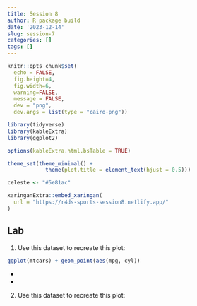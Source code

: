 ```yaml
---
title: Session 8
author: R package build
date: '2023-12-14'
slug: session-7
categories: []
tags: []
---
```



```r
knitr::opts_chunk$set(
  echo = FALSE, 
  fig.height=4, 
  fig.width=6, 
  warning=FALSE, 
  message = FALSE,
  dev = "png", 
  dev.args = list(type = "cairo-png"))

library(tidyverse)
library(kableExtra)
library(ggplot2)

options(kableExtra.html.bsTable = TRUE)

theme_set(theme_minimal() + 
            theme(plot.title = element_text(hjust = 0.5)))

celeste <- "#5e81ac"

```

```r
xaringanExtra::embed_xaringan(
  url = "https://r4ds-sports-session8.netlify.app/"
)
```


## Lab

1) Use this dataset to recreate this plot:

```r

ggplot(mtcars) + geom_point(aes(mpg, cyl))

```

- 
- 

2) Use this dataset to recreate this plot: 

```r

```

